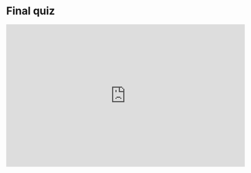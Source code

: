 # Final quiz {-}


<iframe src="https://sa1987.github.io/AgapeQuiz/?embedded=true" width="640" height="382" frameborder="0" marginheight="0" marginwidth="0">Loading…</iframe>

<!-- <iframe src="https://docs.google.com/forms/d/e/1FAIpQLSeuvtrZKCvPEQdbyXgVIyElS7tfNoz999fhu0ZXbfn9ebNgAg/viewform?embedded=true" width="640" height="382" frameborder="0" marginheight="0" marginwidth="0">Loading…</iframe> -->

 
